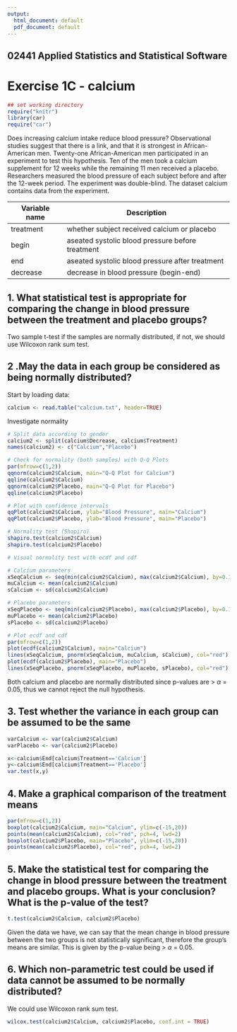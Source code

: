 ```yaml
---
output:
  html_document: default
  pdf_document: default
---
```


## 02441 Applied Statistics and Statistical Software 
# Exercise 1C - calcium


```r
## set working directory
require("knitr")
library(car)
require("car")
```

Does increasing calcium intake reduce blood pressure? Observational studies suggest that there is a
link, and that it is strongest in African-American men. Twenty-one African-American men participated
in an experiment to test this hypothesis. Ten of the men took a calcium supplement for 12 weeks while
the remaining 11 men received a placebo. Researchers measured the blood pressure of each subject
before and after the 12-week period. The experiment was double-blind. The dataset calcium contains
data from the experiment.


Variable name | Description
------------- | -------------
treatment | whether subject received calcium or placebo
begin | aseated systolic blood pressure before treatment
end | aseated systolic blood pressure after treatment
decrease | decrease in blood pressure (begin-end)

## 1. What statistical test is appropriate for comparing the change in blood pressure between the treatment and placebo groups?

Two sample t-test if the samples are normally distributed, if not, we should use Wilcoxon rank sum test.

## 2 .May the data in each group be considered as being normally distributed?

Start by loading data:
```r
calcium <- read.table("calcium.txt", header=TRUE)
```

Investigate normality
```r
# Split data according to gender
calcium2 <- split(calcium$Decrease, calcium$Treatment)
names(calcium2) <- c("Calcium","Placebo")

# Check for normality (both samples) with Q-Q Plots
par(mfrow=c(1,2))
qqnorm(calcium2$Calcium, main="Q-Q Plot for Calcium")
qqline(calcium2$Calcium)
qqnorm(calcium2$Placebo, main="Q-Q Plot for Placebo")
qqline(calcium2$Placebo)

# Plot with confidence intervals
qqPlot(calcium2$Calcium, ylab="Blood Pressure", main="Calcium")
qqPlot(calcium2$Placebo, ylab="Blood Pressure", main="Placebo")

# Normality test (Shapiro)
shapiro.test(calcium2$Calcium)
shapiro.test(calcium2$Placebo)
```

```r
# Visual normality test with ecdf and cdf

# Calcium parameters
xSeqCalcium <- seq(min(calcium2$Calcium), max(calcium2$Calcium), by=0.1)
muCalcium <- mean(calcium2$Calcium)
sCalcium <- sd(calcium2$Calcium)

# Placebo parameters
xSeqPlacebo <- seq(min(calcium2$Placebo), max(calcium2$Placebo), by=0.1)
muPlacebo <- mean(calcium2$Placebo)
sPlacebo <- sd(calcium2$Placebo)

# Plot ecdf and cdf
par(mfrow=c(1,2))
plot(ecdf(calcium2$Calcium), main="Calcium")
lines(xSeqCalcium, pnorm(xSeqCalcium, muCalcium, sCalcium), col="red")
plot(ecdf(calcium2$Placebo), main="Placebo")
lines(xSeqPlacebo, pnorm(xSeqPlacebo, muPlacebo, sPlacebo), col="red")
```

Both calcium and placebo are normally distributed since p-values are > $\alpha$ = 0.05, thus we cannot reject the null hypothesis.

## 3. Test whether the variance in each group can be assumed to be the same


```r
varCalcium <- var(calcium2$Calcium)
varPlacebo <- var(calcium2$Placebo)

x<-calcium$End[calcium$Treatment=='Calcium']
y<-calcium$End[calcium$Treatment=='Placebo']
var.test(x,y)
```



## 4. Make a graphical comparison of the treatment means


```r
par(mfrow=c(1,2))
boxplot(calcium2$Calcium, main="Calcium", ylim=c(-15,20))
points(mean(calcium2$Calcium), col="red", pch=4, lwd=2)
boxplot(calcium2$Placebo, main="Placebo", ylim=c(-15,20))
points(mean(calcium2$Placebo), col="red", pch=4, lwd=2)
```

## 5. Make the statistical test for comparing the change in blood pressure between the treatment and placebo groups. What is your conclusion? What is the p-value of the test?  


```r
t.test(calcium2$Calcium, calcium2$Placebo)
```

Given the data we have, we can say that the mean change in blood pressure between the two groups is not statistically significant, therefore the group's means are similar. This is given by the p-value being > $\alpha$ = 0.05.

## 6. Which non-parametric test could be used if data cannot be assumed to be normally distributed?

We could use Wilcoxon rank sum test.

```r
wilcox.test(calcium2$Calcium, calcium2$Placebo, conf.int = TRUE)
```
